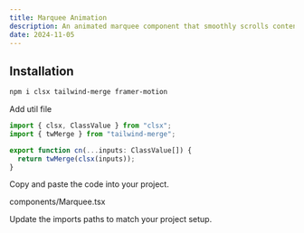 ```yaml
---
title: Marquee Animation
description: An animated marquee component that smoothly scrolls content horizontally, adding dynamic motion to your website with Framer Motion.
date: 2024-11-05
---
```


<ComponentPreview
  name="marquee-animation-demo"
  description="Marquee animation"
/>

## Installation

```bash
npm i clsx tailwind-merge framer-motion
```

<Steps>

<Step>Add util file</Step>

```ts title="lib/utils.ts"
import { clsx, ClassValue } from "clsx";
import { twMerge } from "tailwind-merge";

export function cn(...inputs: ClassValue[]) {
  return twMerge(clsx(inputs));
}
```

<Step>Copy and paste the code into your project.</Step>

components/Marquee.tsx

<ComponentSource name="marquee-animation" />

<Step>Update the imports paths to match your project setup.</Step>

</Steps>

